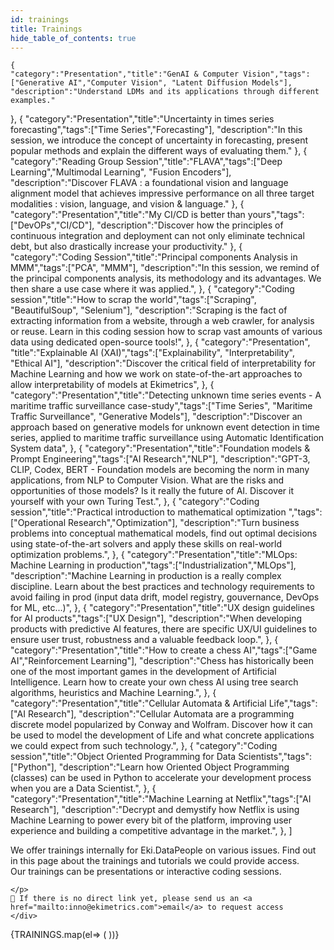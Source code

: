 ```yaml
---
id: trainings
title: Trainings
hide_table_of_contents: true
---
```





    {
    "category":"Presentation","title":"GenAI & Computer Vision","tags":["Generative AI","Computer Vision", "Latent Diffusion Models"],
    "description":"Understand LDMs and its applications through different examples."
  },
  {
    "category":"Presentation","title":"Uncertainty in times series forecasting","tags":["Time Series","Forecasting"],
    "description":"In this session, we introduce the concept of uncertainty in forecasting, present popular methods and explain the different ways of evaluating them."
  },
  {
    "category":"Reading Group Session","title":"FLAVA","tags":["Deep Learning","Multimodal Learning", "Fusion Encoders"],
    "description":"Discover FLAVA : a foundational vision and language alignment model that achieves impressive performance on all three target modalities : vision, language, and vision & language."
  },
  {
    "category":"Presentation","title":"My CI/CD is better than yours","tags":["DevOPs","CI/CD"],
    "description":"Discover how the principles of continuous integration and deployment can not only eliminate technical debt, but also drastically increase your productivity."
  },
  {
    "category":"Coding Session","title":"Principal components Analysis in MMM","tags":["PCA", "MMM"],
    "description":"In this session, we remind of the principal components analysis, its methodology and its advantages. We then share a use case where it was applied.",
  },
  {
    "category":"Coding session","title":"How to scrap the world","tags":["Scraping", "BeautifulSoup", "Selenium"],
    "description":"Scraping is the fact of extracting information from a website, through a web crawler, for analysis or reuse. Learn in this coding session how to scrap vast amounts of various data using dedicated open-source tools!",
  },
  {
    "category":"Presentation", "title":"Explainable AI (XAI)","tags":["Explainability", "Interpretability", "Ethical AI"],
    "description":"Discover the critical field of interpretability for Machine Learning and how we work on state-of-the-art approaches to allow interpretability of models at Ekimetrics",
  },
  {
    "category":"Presentation","title":"Detecting unknown time series events - A maritime traffic surveillance case-study","tags":["Time Series", "Maritime Traffic Surveillance", "Generative Models"],
    "description":"Discover an approach based on generative models for unknown event detection in time series, applied to maritime traffic surveillance using Automatic Identification System data",
  },
  {
    "category":"Presentation","title":"Foundation models & Prompt Engineering","tags":["AI Research","NLP"],
    "description":"GPT-3, CLIP, Codex, BERT - Foundation models are becoming the norm in many applications, from NLP to Computer Vision. What are the risks and opportunities of those models? Is it really the future of AI. Discover it yourself with your own Turing Test.",
  },
  {
    "category":"Coding session","title":"Practical introduction to mathematical optimization ","tags":["Operational Research","Optimization"],
    "description":"Turn business problems into conceptual mathematical models, find out optimal decisions using state-of-the-art solvers and apply these skills on real-world optimization problems.",
  },
  {
    "category":"Presentation","title":"MLOps: Machine Learning in production","tags":["Industrialization","MLOps"],
    "description":"Machine Learning in production is a really complex discipline. Learn about the best practices and technology requirements to avoid failing in prod (input data drift, model registry, gouvernance, DevOps for ML, etc...)",
  },
  {
    "category":"Presentation","title":"UX design guidelines for AI products","tags":["UX Design"],
    "description":"When developing products with predictive AI features, there are specific UX/UI guidelines to ensure user trust, robustness and a valuable feedback loop.",
  },
  {
    "category":"Presentation","title":"How to create a chess AI","tags":["Game AI","Reinforcement Learning"],
    "description":"Chess has historically been one of the most important games in the development of Artificial Intelligence. Learn how to create your own chess AI using tree search algorithms, heuristics and Machine Learning.",
  },
  {
    "category":"Presentation","title":"Cellular Automata & Artificial Life","tags":["AI Research"],
    "description":"Cellular Automata are a programming discrete model popularized by Conway and Wolfram. Discover how it can be used to model the development of Life and what concrete applications we could expect from such technology.",
  },
  {
    "category":"Coding session","title":"Object Oriented Programming for Data Scientists","tags":["Python"],
    "description":"Learn how Oriented Object Programming (classes) can be used in Python to accelerate your development process when you are a Data Scientist.",
  },
  {
    "category":"Presentation","title":"Machine Learning at Netflix","tags":["AI Research"],
    "description":"Decrypt and demystify how Netflix is using Machine Learning to power every bit of the platform, improving user experience and building a competitive advantage in the market.",
  },
]





<div class="row">
    <div class="col col--12">
    <p>
    We offer trainings internally for Eki.DataPeople on various issues. Find out in this page about the <span className="gold">trainings and tutorials we could provide access</span>.<br/>
    Our trainings can be <span className="gold">presentations</span> or <span className="gold">interactive coding sessions.</span><br/>
    
    </p>
    📢 If there is no direct link yet, please send us an <a href="mailto:inno@ekimetrics.com">email</a> to request access 
    </div>
</div>

<section>
<div class="row">
    {TRAININGS.map(el=> (
    <ShortCard category={el["category"]} date={el["date"]} title={el["title"]} tags={el["tags"]} description={el["description"]} href={el["href"]}/>
    ))}

</div>
</section>
